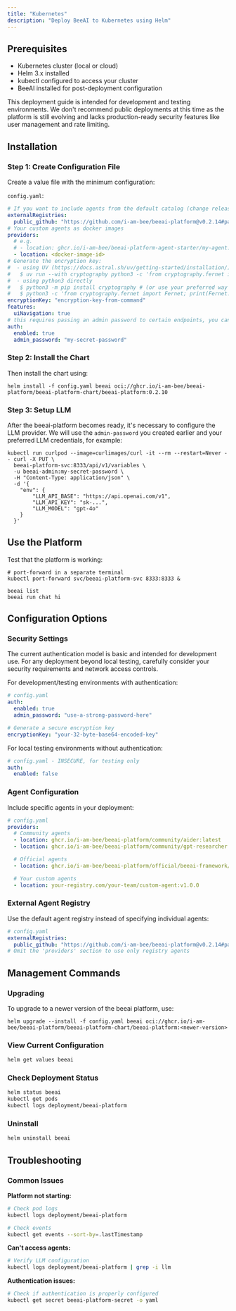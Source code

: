 ```yaml
---
title: "Kubernetes"
description: "Deploy BeeAI to Kubernetes using Helm"
---
```


## Prerequisites

- Kubernetes cluster (local or cloud)
- Helm 3.x installed
- kubectl configured to access your cluster
- BeeAI installed for post-deployment configuration

<Warning>
  This deployment guide is intended for development and testing environments. We
  don't recommend public deployments at this time as the platform is still
  evolving and lacks production-ready security features like user management and
  rate limiting.
</Warning>

## Installation

### Step 1: Create Configuration File

Create a value file with the minimum configuration:

`config.yaml`:

```yaml
# If you want to include agents from the default catalog (change release/tag accordingly):
externalRegistries:
  public_github: "https://github.com/i-am-bee/beeai-platform@v0.2.14#path=agent-registry.yaml"
# Your custom agents as docker images
providers:
  # e.g.
  # - location: ghcr.io/i-am-bee/beeai-platform-agent-starter/my-agent:latest
  - location: <docker-image-id>
# Generate the encryption key:
#  - using UV (https://docs.astral.sh/uv/getting-started/installation/)
#   $ uv run --with cryptography python3 -c 'from cryptography.fernet import Fernet; print(Fernet.generate_key().decode())'
#  - using python3 directly
#   $ python3 -m pip install cryptography # (or use your preferred way to install the cryptography package)
#   $ python3 -c 'from cryptography.fernet import Fernet; print(Fernet.generate_key().decode())'
encryptionKey: "encryption-key-from-command"
features:
  uiNavigation: true
# this requires passing an admin password to certain endpoints, you can disable auth for insecure deployments
auth:
  enabled: true
  admin_password: "my-secret-password"
```

### Step 2: Install the Chart

Then install the chart using:

```shell
helm install -f config.yaml beeai oci://ghcr.io/i-am-bee/beeai-platform/beeai-platform-chart/beeai-platform:0.2.10
```

### Step 3: Setup LLM

After the beeai-platform becomes ready, it's necessary to configure the LLM provider. We will use the `admin-password` you created earlier and your preferred LLM credentials, for example:

```shell
kubectl run curlpod --image=curlimages/curl -it --rm --restart=Never -- curl -X PUT \
  beeai-platform-svc:8333/api/v1/variables \
  -u beeai-admin:my-secret-password \
  -H "Content-Type: application/json" \
  -d '{
    "env": {
        "LLM_API_BASE": "https://api.openai.com/v1",
        "LLM_API_KEY": "sk-...",
        "LLM_MODEL": "gpt-4o"
    }
  }'
```

## Use the Platform

Test that the platform is working:

```shell
# port-forward in a separate terminal
kubectl port-forward svc/beeai-platform-svc 8333:8333 &
```

```shell
beeai list
beeai run chat hi
```

## Configuration Options

### Security Settings

<Warning>
  The current authentication model is basic and intended for development use.
  For any deployment beyond local testing, carefully consider your security
  requirements and network access controls.
</Warning>

For development/testing environments with authentication:

```yaml
# config.yaml
auth:
  enabled: true
  admin_password: "use-a-strong-password-here"

# Generate a secure encryption key
encryptionKey: "your-32-byte-base64-encoded-key"
```

For local testing environments without authentication:

```yaml
# config.yaml - INSECURE, for testing only
auth:
  enabled: false
```

### Agent Configuration

Include specific agents in your deployment:

```yaml
# config.yaml
providers:
  # Community agents
  - location: ghcr.io/i-am-bee/beeai-platform/community/aider:latest
  - location: ghcr.io/i-am-bee/beeai-platform/community/gpt-researcher:latest

  # Official agents
  - location: ghcr.io/i-am-bee/beeai-platform/official/beeai-framework/chat:latest

  # Your custom agents
  - location: your-registry.com/your-team/custom-agent:v1.0.0
```

### External Agent Registry

Use the default agent registry instead of specifying individual agents:

```yaml
# config.yaml
externalRegistries:
  public_github: "https://github.com/i-am-bee/beeai-platform@v0.2.14#path=agent-registry.yaml"
# Omit the 'providers' section to use only registry agents
```

## Management Commands

### Upgrading

To upgrade to a newer version of the beeai platform, use:

```shell
helm upgrade --install -f config.yaml beeai oci://ghcr.io/i-am-bee/beeai-platform/beeai-platform-chart/beeai-platform:<newer-version>
```

### View Current Configuration

```bash
helm get values beeai
```

### Check Deployment Status

```bash
helm status beeai
kubectl get pods
kubectl logs deployment/beeai-platform
```

### Uninstall

```bash
helm uninstall beeai
```

## Troubleshooting

### Common Issues

**Platform not starting:**

```bash
# Check pod logs
kubectl logs deployment/beeai-platform

# Check events
kubectl get events --sort-by=.lastTimestamp
```

**Can't access agents:**

```bash
# Verify LLM configuration
kubectl logs deployment/beeai-platform | grep -i llm
```

**Authentication issues:**

```bash
# Check if authentication is properly configured
kubectl get secret beeai-platform-secret -o yaml
```
